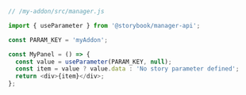 ```js
// /my-addon/src/manager.js

import { useParameter } from '@storybook/manager-api';

const PARAM_KEY = 'myAddon';

const MyPanel = () => {
  const value = useParameter(PARAM_KEY, null);
  const item = value ? value.data : 'No story parameter defined';
  return <div>{item}</div>;
};
```